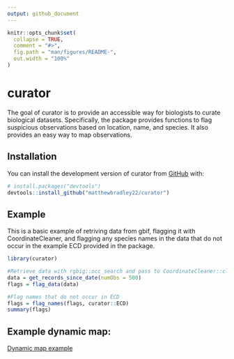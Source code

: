 ```yaml
---
output: github_document
---
```


<!-- README.md is generated from README.Rmd. Please edit that file -->

```r
knitr::opts_chunk$set(
  collapse = TRUE,
  comment = "#>",
  fig.path = "man/figures/README-",
  out.width = "100%"
)
```

# curator

<!-- badges: start -->
<!-- badges: end -->

The goal of curator is to provide an accessible way for biologists to curate biological datasets.
Specifically, the package provides functions to flag suspicious observations based on location,
name, and species. It also provides an easy way to map observations.

## Installation

You can install the development version of curator from [GitHub](https://github.com/) with:

``` r
# install.packages("devtools")
devtools::install_github("matthewbradley22/curator")
```

## Example

This is a basic example of retriving data from gbif, flagging it with CoordinateCleaner, and flagging any species names in the data that do not occur in the example ECD provided in the package.

```r
library(curator)

#Retrieve data with rgbig::occ_search and pass to CoordinateCleaner::clean_coordinates
data = get_records_since_date(numObs = 500)
flags = flag_data(data)
```

```r
#Flag names that do not occur in ECD
flags = flag_names(flags, curator::ECD)
summary(flags)
```

## Example dynamic map:

[Dynamic map example](https://matthewbradley22.github.io/curator/curatorExample.html){target="_blank"}

